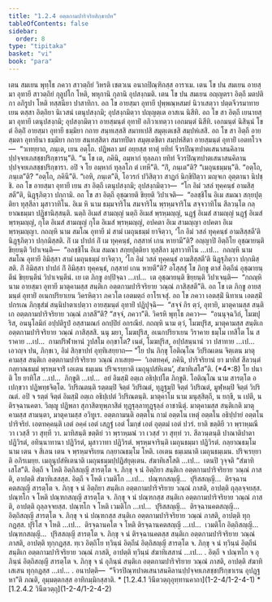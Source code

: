 ```yaml
---
title: "1.2.4 อตฺตกามปาริจริยสิกฺขาปท"
tableOfContents: false
sidebar:
  order: 8
type: "tipitaka"
basket: "vi"
book: "para"
---
```



<DynamicBreadcrumb />

<Division number="290" book="para">

<Paragraph number="1180" book="para">
เตน สมเยน พุทฺโธ ภควา สาวตฺถิยํ วิหรติ เชตวเน อนาถปิณฺฑิกสฺส อาราเม. เตน โข ปน สมเยน อายสฺมา อุทายี สาวตฺถิยํ กุลูปโก โหติ, พหุกานิ กุลานิ อุปสงฺกมติ. เตน โข ปน สมเยน อญฺญตรา อิตฺถี มตปติกา อภิรูปา โหติ ทสฺสนียา ปาสาทิกา. อถ โข อายสฺมา อุทายี ปุพฺพณฺหสมยํ นิวาเสตฺวา ปตฺตจีวรมาทาย เยน ตสฺสา อิตฺถิยา นิเวสนํ เตนุปสงฺกมิ; อุปสงฺกมิตฺวา ปญฺญตฺเต อาสเน นิสีทิ. อถ โข สา อิตฺถี เยนายสฺมา อุทายี เตนุปสงฺกมิ; อุปสงฺกมิตฺวา อายสฺมนฺตํ อุทายิํ อภิวาเทตฺวา เอกมนฺตํ นิสีทิ. เอกมนฺตํ นิสินฺนํ โข ตํ อิตฺถิํ อายสฺมา อุทายี ธมฺมิยา กถาย สนฺทเสฺสสิ สมาทเปสิ สมุตฺเตเชสิ สมฺปหํเสสิ. อถ โข สา อิตฺถี อายสฺมตา อุทายินา ธมฺมิยา กถาย สนฺทสฺสิตา สมาทปิตา สมุตฺเตชิตา สมฺปหํสิตา อายสฺมนฺตํ อุทายิํ เอตทโวจ—  “วเทยฺยาถ, ภนฺเต, เยน อตฺโถ. ปฏิพลา มยํ อยฺยสฺส ทาตุํ ยทิทํ จีวรปิณฺฑปาตเสนาสนคิลานปฺปจฺจยเภสชฺชปริกฺขารนฺ”ติ.



</Paragraph>

<Paragraph number="1181" book="para">
“น โข เต, ภคินิ, อมฺหากํ ทุลฺลภา ยทิทํ จีวรปิณฺฑปาตเสนาสนคิลานปฺปจฺจยเภสชฺชปริกฺขารา. อปิ จ โย อมฺหากํ ทุลฺลโภ ตํ เทหี”ติ. “กิํ, ภนฺเต”ติ? “เมถุนธมฺมนฺ”ติ. “อตฺโถ, ภนฺเต”ติ? “อตฺโถ, ภคินี”ติ. “เอหิ, ภนฺเต”ติ, โอวรกํ ปวิสิตฺวา สาฏกํ นิกฺขิปิตฺวา มญฺจเก อุตฺตานา นิปชฺชิ. อถ โข อายสฺมา อุทายี เยน สา อิตฺถี เตนุปสงฺกมิ; อุปสงฺกมิตฺวา—  “โก อิมํ วสลํ ทุคฺคนฺธํ อามสิสฺสตี”ติ, นิฏฺฐุภิตฺวา ปกฺกามิ.



</Paragraph>

<Paragraph number="1182" book="para">
อถ โข สา อิตฺถี อุชฺฌายติ ขิยฺยติ วิปาเจติ—  “อลชฺชิโน อิเม สมณา สกฺยปุตฺติยา ทุสฺสีลา มุสาวาทิโน. อิเม หิ นาม ธมฺมจาริโน สมจาริโน พฺรหฺมจาริโน สจฺจวาทิโน สีลวนฺโต กลฺยาณธมฺมา ปฏิชานิสฺสนฺติ. นตฺถิ อิเมสํ สามญฺญํ นตฺถิ อิเมสํ พฺรหฺมญฺญํ, นฏฺฐํ อิเมสํ สามญฺญํ นฏฺฐํ อิเมสํ พฺรหฺมญฺญํ, กุโต อิเมสํ สามญฺญํ กุโต อิเมสํ พฺรหฺมญฺญํ, อปคตา อิเม สามญฺญา อปคตา อิเม พฺรหฺมญฺญา. กถญฺหิ นาม สมโณ อุทายี มํ สามํ เมถุนธมฺมํ ยาจิตฺวา, ‘โก อิมํ วสลํ ทุคฺคนฺธํ อามสิสฺสตี’ติ นิฏฺฐุภิตฺวา ปกฺกมิสฺสติ. กิํ เม ปาปกํ กิํ เม ทุคฺคนฺธํ, กสฺสาหํ เกน หายามี”ติ?



</Paragraph>

<Paragraph number="1183" book="para">
อญฺญาปิ อิตฺถิโย อุชฺฌายนฺติ ขิยฺยนฺติ วิปาเจนฺติ—  “อลชฺชิโน อิเม สมณา สกฺยปุตฺติยา ทุสฺสีลา มุสาวาทิโน …เป…  กถญฺหิ นาม สมโณ อุทายี อิมิสฺสา สามํ เมถุนธมฺมํ ยาจิตฺวา, ‘โก อิมํ วสลํ ทุคฺคนฺธํ อามสิสฺสตี’ติ นิฏฺฐุภิตฺวา ปกฺกมิสฺสติ. กิํ อิมิสฺสา ปาปกํ กิํ อิมิสฺสา ทุคฺคนฺธํ, กสฺสายํ เกน หายตี”ติ?



</Paragraph>

<Paragraph number="1184" book="para">
อโสฺสสุํ โข ภิกฺขู ตาสํ อิตฺถีนํ อุชฺฌายนฺตีนํ ขิยฺยนฺตีนํ วิปาเจนฺตีนํ. เย เต ภิกฺขู อปฺปิจฺฉา …เป…  เต อุชฺฌายนฺติ ขิยฺยนฺติ วิปาเจนฺติ—  “กถญฺหิ นาม อายสฺมา อุทายี มาตุคามสฺส สนฺติเก อตฺตกามปาริจริยาย วณฺณํ ภาสิสฺสตี”ติ.



</Paragraph>

<Paragraph number="1185" book="para">
อถ โข เต ภิกฺขู อายสฺมนฺตํ อุทายิํ อเนกปริยาเยน วิครหิตฺวา ภควโต เอตมตฺถํ อาโรเจสุํ. อถ โข ภควา เอตสฺมิํ นิทาเน เอตสฺมิํ ปกรเณ ภิกฺขุสํฆํ สนฺนิปาตาเปตฺวา อายสฺมนฺตํ อุทายิํ ปฏิปุจฺฉิ—  “สจฺจํ กิร ตฺวํ, อุทายิ, มาตุคามสฺส สนฺติเก อตฺตกามปาริจริยาย วณฺณํ ภาสสี”ติ? “สจฺจํ, ภควา”ติ. วิครหิ พุทฺโธ ภควา—  “อนนุจฺฉวิกํ, โมฆปุริส, อนนุโลมิกํ อปฺปติรูปํ อสฺสามณกํ อกปฺปิยํ อกรณียํ. กถญฺหิ นาม ตฺวํ, โมฆปุริส, มาตุคามสฺส สนฺติเก อตฺตกามปาริจริยาย วณฺณํ ภาสิสฺสสิ. นนุ มยา, โมฆปุริส, อเนกปริยาเยน วิราคาย ธมฺโม เทสิโต โน สราคาย …เป…  กามปริฬาหานํ วูปสโม อกฺขาโต? เนตํ, โมฆปุริส, อปฺปสนฺนานํ วา ปสาทาย …เป…  เอวญฺจ ปน, ภิกฺขเว, อิมํ สิกฺขาปทํ อุทฺทิเสยฺยาถ—



</Paragraph>

</Division>
<Division number="291" book="para">

<Paragraph number="1186" book="para">
<Emphasis>“โย ปน ภิกฺขุ โอติณฺโณ วิปริณเตน จิตฺเตน มาตุคามสฺส สนฺติเก อตฺตกามปาริจริยาย วณฺณํ ภาเสยฺย—  ‘เอตทคฺคํ, ภคินิ, ปาริจริยานํ ยา มาทิสํ สีลวนฺตํ กลฺยาณธมฺมํ พฺรหฺมจาริํ เอเตน ธมฺเมน ปริจเรยฺยาติ เมถุนุปสํหิเตน’, สํฆาทิเสโส”</Emphasis>ติ. (*4*:<Emphasis>8</Emphasis>)



</Paragraph>

</Division>
<Division number="292" book="para">

<Paragraph number="1187" book="para">
<Emphasis>โย ปนา</Emphasis>ติ โย ยาทิโส …เป…  <Emphasis>ภิกฺขู</Emphasis>ติ …เป…  อยํ อิมสฺมิํ อตฺเถ อธิปฺเปโต ภิกฺขูติ.



</Paragraph>

<Paragraph number="1188" book="para">
<Emphasis>โอติณฺโณ</Emphasis> นาม สารตฺโต อเปกฺขวา ปฏิพทฺธจิตฺโต.



</Paragraph>

<Paragraph number="1189" book="para">
<Emphasis>วิปริณตนฺ</Emphasis>ติ รตฺตมฺปิ จิตฺตํ วิปริณตํ, ทุฏฺฐมฺปิ จิตฺตํ วิปริณตํ, มูฬฺหมฺปิ จิตฺตํ วิปริณตํ. อปิ จ รตฺตํ จิตฺตํ อิมสฺมิํ อตฺเถ อธิปฺเปตํ วิปริณตนฺติ.



</Paragraph>

<Paragraph number="1190" book="para">
<Emphasis>มาตุคาโม</Emphasis> นาม มนุสฺสิตฺถี, น ยกฺขี, น เปตี, น ติรจฺฉานคตา. วิญฺญู ปฏิพลา สุภาสิตทุพฺภาสิตํ ทุฏฺฐุลฺลาทุฏฺฐุลฺลํ อาชานิตุํ.



</Paragraph>

<Paragraph number="1191" book="para">
<Emphasis>มาตุคามสฺส สนฺติเก</Emphasis>ติ มาตุคามสฺส สามนฺตา, มาตุคามสฺส อวิทูเร.



</Paragraph>

<Paragraph number="1192" book="para">
<Emphasis>อตฺตกามนฺ</Emphasis>ติ อตฺตโน กามํ อตฺตโน เหตุํ อตฺตโน อธิปฺปายํ อตฺตโน ปาริจริยํ.



</Paragraph>

<Paragraph number="1193" book="para">
<Emphasis>เอตทคฺคนฺ</Emphasis>ติ เอตํ อคฺคํ เอตํ เสฏฺฐํ เอตํ โมกฺขํ เอตํ อุตฺตมํ เอตํ ปวรํ.



</Paragraph>

<Paragraph number="1194" book="para">
<Emphasis>ยา</Emphasis>ติ ขตฺติยี วา พฺราหฺมณี วา เวสฺสี วา สุทฺที วา.



</Paragraph>

<Paragraph number="1195" book="para">
<Emphasis>มาทิสนฺ</Emphasis>ติ ขตฺติยํ วา พฺราหฺมณํ วา เวสฺสํ วา สุทฺทํ วา.



</Paragraph>

<Paragraph number="1196" book="para">
<Emphasis>สีลวนฺตนฺ</Emphasis>ติ ปาณาติปาตา ปฏิวิรตํ, อทินฺนาทานา ปฏิวิรตํ, มุสาวาทา ปฏิวิรตํ.



</Paragraph>

<Paragraph number="1197" book="para">
<Emphasis>พฺรหฺมจารินฺ</Emphasis>ติ เมถุนธมฺมา ปฏิวิรตํ.



</Paragraph>

<Paragraph number="1198" book="para">
<Emphasis>กลฺยาณธมฺโม</Emphasis> นาม เตน จ สีเลน เตน จ พฺรหฺมจริเยน กลฺยาณธมฺโม โหติ.



</Paragraph>

<Paragraph number="1199" book="para">
<Emphasis>เอเตน ธมฺเมนา</Emphasis>ติ เมถุนธมฺเมน.



</Paragraph>

<Paragraph number="1200" book="para">
<Emphasis>ปริจเรยฺยา</Emphasis>ติ อภิรเมยฺย.



</Paragraph>

<Paragraph number="1201" book="para">
<Emphasis>เมถุนุปสํหิเตนา</Emphasis>ติ เมถุนธมฺมปฺปฏิสํยุตฺเตน.



</Paragraph>

<Paragraph number="1202" book="para">
<Emphasis>สํฆาทิเสโส</Emphasis>ติ …เป…  เตนปิ วุจฺจติ “สํฆาทิเสโส”ติ.



</Paragraph>

</Division>
<Division number="293" book="para">

<Paragraph number="1203" book="para">
อิตฺถี จ โหติ อิตฺถิสญฺญี สารตฺโต จ. ภิกฺขุ จ นํ อิตฺถิยา สนฺติเก อตฺตกามปาริจริยาย วณฺณํ ภาสติ, อาปตฺติ สํฆาทิเสสสฺส.



</Paragraph>

<Paragraph number="1204" book="para">
อิตฺถี จ โหติ เวมติโก …เป…  ปณฺฑกสญฺญี…  ปุริสสญฺญี…  ติรจฺฉานคตสญฺญี สารตฺโต จ. ภิกฺขุ จ นํ อิตฺถิยา สนฺติเก อตฺตกามปาริจริยาย วณฺณํ ภาสติ, อาปตฺติ ถุลฺลจฺจยสฺส.



</Paragraph>

<Paragraph number="1205" book="para">
ปณฺฑโก จ โหติ ปณฺฑกสญฺญี สารตฺโต จ. ภิกฺขุ จ นํ ปณฺฑกสฺส สนฺติเก อตฺตกามปาริจริยาย วณฺณํ ภาสติ, อาปตฺติ ถุลฺลจฺจยสฺส.



</Paragraph>

<Paragraph number="1206" book="para">
ปณฺฑโก จ โหติ เวมติโก …เป…  ปุริสสญฺญี…  ติรจฺฉานคตสญฺญี…  อิตฺถิสญฺญี สารตฺโต จ. ภิกฺขุ จ นํ ปณฺฑกสฺส สนฺติเก อตฺตกามปาริจริยาย วณฺณํ ภาสติ, อาปตฺติ ทุกฺกฏสฺส.



</Paragraph>

<Paragraph number="1207" book="para">
ปุริโส จ โหติ …เป…  ติรจฺฉานคโต จ โหติ ติรจฺฉานคตสญฺญี …เป…  เวมติโก อิตฺถิสญฺญี…  ปณฺฑกสญฺญี…  ปุริสสญฺญี สารตฺโต จ. ภิกฺขุ จ นํ ติรจฺฉานคตสฺส สนฺติเก อตฺตกามปาริจริยาย วณฺณํ ภาสติ, อาปตฺติ ทุกฺกฏสฺส.



</Paragraph>

<Paragraph number="1208" book="para">
ทฺเว อิตฺถิโย ทฺวินฺนํ อิตฺถีนํ อิตฺถิสญฺญี สารตฺโต จ. ภิกฺขุ จ นํ ทฺวินฺนํ อิตฺถีนํ สนฺติเก อตฺตกามปาริจริยาย วณฺณํ ภาสติ, อาปตฺติ ทฺวินฺนํ สํฆาทิเสสานํ …เป… .



</Paragraph>

<Paragraph number="1209" book="para">
อิตฺถี จ ปณฺฑโก จ อุภินฺนํ อิตฺถิสญฺญี สารตฺโต จ. ภิกฺขุ จ นํ อุภินฺนํ สนฺติเก อตฺตกามปาริจริยาย วณฺณํ ภาสติ, อาปตฺติ สํฆาทิเสเสน ทุกฺกฏสฺส …เป… .



</Paragraph>

</Division>
<Division number="294" book="para">

<Paragraph number="1210" book="para">
อนาปตฺติ—  “จีวรปิณฺฑปาตเสนาสนคิลานปฺปจฺจยเภสชฺชปริกฺขาเรน อุปฏฺฐหา”ติ ภณติ, อุมฺมตฺตกสฺส อาทิกมฺมิกสฺสาติ.

</Paragraph>
</Division>

<TableOfContents book="para" section="1.2.4">
* [1.2.4.1 วินีตวตฺถุอุทฺทานคาถา](1-2-4/1-2-4-1)
* [1.2.4.2 วินีตวตฺถุ](1-2-4/1-2-4-2)
</TableOfContents>